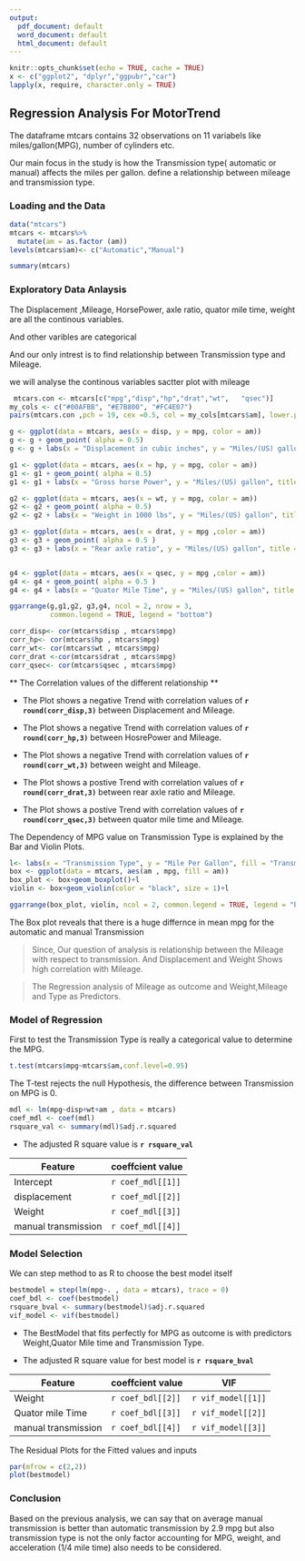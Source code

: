 ```yaml
---
output:
  pdf_document: default
  word_document: default
  html_document: default
---
```


```r
knitr::opts_chunk$set(echo = TRUE, cache = TRUE)
x <- c("ggplot2", "dplyr","ggpubr","car")
lapply(x, require, character.only = TRUE)
```

## Regression Analysis For MotorTrend

The dataframe mtcars contains 32 observations on 11 variabels like miles/gallon(MPG), number of cylinders etc.

Our main focus in the study is how the Transmission type( automatic or manual) affects the miles per gallon. define a relationship between mileage and transmission type.

### Loading and the Data
```r
data("mtcars")
mtcars <- mtcars%>%
  mutate(am = as.factor (am))
levels(mtcars$am)<- c("Automatic","Manual")

summary(mtcars)
```
### Exploratory Data Anlaysis
The Displacement ,Mileage, HorsePower, axle ratio, quator mile time, weight are all the continous variables.

And other varibles are categorical

And our only intrest is to find relationship between Transmission type and Mileage.

we  will analyse the continous variables sactter plot with mileage 
```r
 mtcars.con <- mtcars[c("mpg","disp","hp","drat","wt",   "qsec")]
my_cols <- c("#00AFBB", "#E7B800", "#FC4E07")  
pairs(mtcars.con ,pch = 19, cex =0.5, col = my_cols[mtcars$am], lower.panel = NULL, font.labels = 2, cex.labels = 1.3)

```

````r
g <- ggplot(data = mtcars, aes(x = disp, y = mpg, color = am))
g <- g + geom_point( alpha = 0.5)
g <- g + labs(x = "Displacement in cubic inches", y = "Miles/(US) gallon", title = "Milege Vs Displacement", color = "Transmission Type")

g1 <- ggplot(data = mtcars, aes(x = hp, y = mpg, color = am))
g1 <- g1 + geom_point( alpha = 0.5)
g1 <- g1 + labs(x = "Gross horse Power", y = "Miles/(US) gallon", title = "Milege Vs Gross HorsePower", color = "Type")

g2 <- ggplot(data = mtcars, aes(x = wt, y = mpg, color = am))
g2 <- g2 + geom_point( alpha = 0.5)
g2 <- g2 + labs(x = "Weight in 1000 lbs", y = "Miles/(US) gallon", title = "Milege Vs Weight",color = "Type")

g3 <- ggplot(data = mtcars, aes(x = drat, y = mpg ,color = am))
g3 <- g3 + geom_point( alpha = 0.5 )
g3 <- g3 + labs(x = "Rear axle ratio", y = "Miles/(US) gallon", title = "Milege Vs Rear axle ratio", color = "Type")


g4 <- ggplot(data = mtcars, aes(x = qsec, y = mpg ,color = am))
g4 <- g4 + geom_point( alpha = 0.5 )
g4 <- g4 + labs(x = "Quator Mile Time", y = "Miles/(US) gallon", title = "Milege Vs Quator Mile Time", color = "Type")

ggarrange(g,g1,g2, g3,g4, ncol = 2, nrow = 3, 
          common.legend = TRUE, legend = "bottom")

````
```r
corr_disp<- cor(mtcars$disp , mtcars$mpg)
corr_hp<- cor(mtcars$hp , mtcars$mpg)
corr_wt<- cor(mtcars$wt , mtcars$mpg)
corr_drat <-cor(mtcars$drat , mtcars$mpg)
corr_qsec<- cor(mtcars$qsec , mtcars$mpg)
```

** The Correlation values of the different relationship **

- The Plot shows a negative Trend with correlation values of 
__`r round(corr_disp,3)`__ between Displacement and Mileage.

- The Plot shows a negative Trend with correlation values of 
__`r round(corr_hp,3)`__ between HosrePower and Mileage.

- The Plot shows a negative Trend with correlation values of 
__`r round(corr_wt,3)`__ between weight and Mileage.

- The Plot shows a postive Trend with correlation values of 
__`r round(corr_drat,3)`__ between rear axle ratio and Mileage.

- The Plot shows a postive Trend with correlation values of 
__`r round(corr_qsec,3)`__ between quator mile time and Mileage.

The Dependency of MPG value  on Transmission Type is explained by the Bar and Violin Plots.
```r
l<- labs(x = "Transmission Type", y = "Mile Per Gallon", fill = "Transmission Type")
box <- ggplot(data = mtcars, aes(am , mpg, fill = am))
box_plot <- box+geom_boxplot()+l
violin <- box+geom_violin(color = "black", size = 1)+l

ggarrange(box_plot, violin, ncol = 2, common.legend = TRUE, legend = "bottom")
```

The Box plot reveals that there is a huge differnce in mean mpg for the automatic and manual Transmission

> Since, Our question of analysis is relationship between the Mileage with respect to transmission. And Displacement and Weight Shows high correlation with Mileage.

> The Regression analysis of Mileage as outcome and Weight,Mileage and Type as Predictors.


### Model of Regression


First to test the Transmission Type is really a categorical value to determine the MPG.

```r
t.test(mtcars$mpg~mtcars$am,conf.level=0.95)

```


The T-test rejects the null Hypothesis, the difference between Transmission on MPG is 0.


```r
mdl <- lm(mpg~disp+wt+am , data = mtcars)
coef_mdl <- coef(mdl)
rsquare_val <- summary(mdl)$adj.r.squared

```
- The adjusted R square value is __`r rsquare_val`__

Feature  | coeffcient value
---------|-----------------
Intercept| `r coef_mdl[[1]]`
displacement| `r coef_mdl[[2]]`
Weight| `r coef_mdl[[3]]`
manual transmission| `r coef_mdl[[4]]`



### Model Selection 


We can step method to as R to choose the best model itself
```r

bestmodel = step(lm(mpg~. , data = mtcars), trace = 0)
coef_bdl <- coef(bestmodel)
rsquare_bval <- summary(bestmodel)$adj.r.squared
vif_model <- vif(bestmodel)
```


- The BestModel that fits perfectly for MPG as outcome is with predictors Weight,Quator Mile time and Transmission Type.

- The adjusted R square value for best model is __`r rsquare_bval`__

Feature  | coeffcient value| VIF
---------|-----------------|--------
Weight| `r coef_bdl[[2]]`|`r vif_model[[1]]`
Quator mile Time| `r coef_bdl[[3]]`|`r vif_model[[2]]`
manual transmission| `r coef_bdl[[4]]`|`r vif_model[[3]]`



The Residual Plots for the Fitted values and inputs 

```r
par(mfrow = c(2,2))
plot(bestmodel)
```


### Conclusion

Based on the previous analysis, we can say that on average manual transmission is better than automatic transmission by 2.9 mpg but also transmission type is not the only factor accounting for MPG, weight, and acceleration (1/4 mile time) also needs to be considered.
